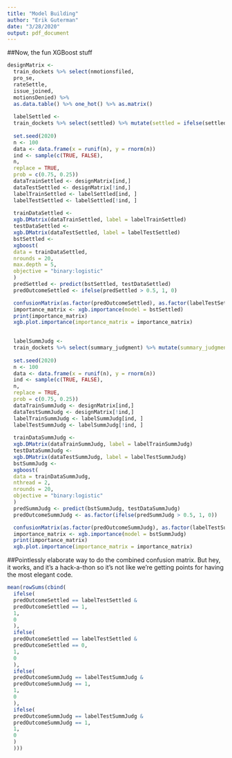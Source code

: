 ```yaml
---
title: "Model Building"
author: "Erik Guterman"
date: "3/28/2020"
output: pdf_document
---
```


##Now, the fun XGBoost stuff

```r
designMatrix <-
  train_dockets %>% select(nmotionsfiled,
  pro_se,
  rateSettle,
  issue_joined,
  motionsDenied) %>%
  as.data.table() %>% one_hot() %>% as.matrix()
  
  labelSettled <-
  train_dockets %>% select(settled) %>% mutate(settled = ifelse(settled == TRUE, 1, 0)) %>% as.matrix()
  
  set.seed(2020)
  n <- 100
  data <- data.frame(x = runif(n), y = rnorm(n))
  ind <- sample(c(TRUE, FALSE),
  n,
  replace = TRUE,
  prob = c(0.75, 0.25))
  dataTrainSettled <- designMatrix[ind,]
  dataTestSettled <- designMatrix[!ind,]
  labelTrainSettled <- labelSettled[ind, ]
  labelTestSettled <- labelSettled[!ind, ]
  
  trainDataSettled <-
  xgb.DMatrix(dataTrainSettled, label = labelTrainSettled)
  testDataSettled <-
  xgb.DMatrix(dataTestSettled, label = labelTestSettled)
  bstSettled <-
  xgboost(
  data = trainDataSettled,
  nrounds = 20,
  max.depth = 5,
  objective = "binary:logistic"
  )
  predSettled <- predict(bstSettled, testDataSettled)
  predOutcomeSettled <- ifelse(predSettled > 0.5, 1, 0)
```

```r
  confusionMatrix(as.factor(predOutcomeSettled), as.factor(labelTestSettled))
  importance_matrix <- xgb.importance(model = bstSettled)
  print(importance_matrix)
  xgb.plot.importance(importance_matrix = importance_matrix)
  
```

```r
  labelSummJudg <-
  train_dockets %>% select(summary_judgment) %>% mutate(summary_judgment = ifelse(summary_judgment == TRUE, 1, 0)) %>% as.matrix()
  
  set.seed(2020)
  n <- 100
  data <- data.frame(x = runif(n), y = rnorm(n))
  ind <- sample(c(TRUE, FALSE),
  n,
  replace = TRUE,
  prob = c(0.75, 0.25))
  dataTrainSummJudg <- designMatrix[ind,]
  dataTestSummJudg <- designMatrix[!ind,]
  labelTrainSummJudg <- labelSummJudg[ind, ]
  labelTestSummJudg <- labelSummJudg[!ind, ]
  
  trainDataSummJudg <-
  xgb.DMatrix(dataTrainSummJudg, label = labelTrainSummJudg)
  testDataSummJudg <-
  xgb.DMatrix(dataTestSummJudg, label = labelTestSummJudg)
  bstSummJudg <-
  xgboost(
  data = trainDataSummJudg,
  nthread = 2,
  nrounds = 20,
  objective = "binary:logistic"
  )
  predSummJudg <- predict(bstSummJudg, testDataSummJudg)
  predOutcomeSummJudg <- as.factor(ifelse(predSummJudg > 0.5, 1, 0))
```

```r
  confusionMatrix(as.factor(predOutcomeSummJudg), as.factor(labelTestSummJudg))
  importance_matrix <- xgb.importance(model = bstSummJudg)
  print(importance_matrix)
  xgb.plot.importance(importance_matrix = importance_matrix)
```

##Pointlessly elaborate way to do the combined confusion matrix. But hey, it works, and it's a hack-a-thon so it's not like we're getting points for having the most elegant code. 

```r
mean(rowSums(cbind(
  ifelse(
  predOutcomeSettled == labelTestSettled &
  predOutcomeSettled == 1,
  1,
  0
  ),
  ifelse(
  predOutcomeSettled == labelTestSettled &
  predOutcomeSettled == 0,
  1,
  0
  ),
  ifelse(
  predOutcomeSummJudg == labelTestSummJudg &
  predOutcomeSummJudg == 1,
  1,
  0
  ),
  ifelse(
  predOutcomeSummJudg == labelTestSummJudg &
  predOutcomeSummJudg == 1,
  1,
  0
  )
  )))
```





